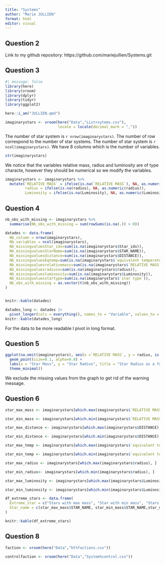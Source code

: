 ```yaml
---
title: "Systems"
author: "Marie JULLIEN"
format: html
editor: visual
---
```


## Question 2
Link to my github repository: https://github.com/mariejullien/Systems.git

## Question 3
```r
#| message: false
library(here)
library(vroom)
library(dplyr)
library(tidyr)
library(ggplot2)
```

```r
here::i_am("JULLIEN.qmd")
```


```r
imaginarystars <- vroom(here("Data","List+sytems.csv"),
                        locale = locale(decimal_mark = ","))
```
The number of star system is `r nrow(imaginarystars)`.
The number of row correspond to the number of star systems. 
The number of star system is `r ncol(imaginarystars)`.
We have 8 columns which is the number of variables. 

```r
str(imaginarystars)
```

We notice that the variables relative mass, radius and luminosity are of type characte, however they should be numerical so we modify the variables. 

```r
imaginarystars <- imaginarystars %>%
  mutate(`RELATIVE MASS` = ifelse(is.na(`RELATIVE MASS`), NA, as.numeric(`RELATIVE MASS`)),
         radius = ifelse(is.na(radius), NA, as.numeric(radius)),
         Luminosity = ifelse(is.na(Luminosity), NA, as.numeric(Luminosity)))

```

## Question 4
```r
nb_obs_with_missing <- imaginarystars %>%
  summarise(Nb_obs_with_missing = sum(rowSums(is.na(.)) > 0))

datades <- data.frame(
  Nb_column = nrow(imaginarystars),
  Nb_variables = ncol(imaginarystars),
  Nb_missingvaluesStar_idx=sum(is.na(imaginarystars$Star_idx)),
  Nb_missingvaluesStarName=sum(is.na(imaginarystars$STAR_NAME)),
  Nb_missingvaluesdistance=sum(is.na(imaginarystars$DISTANCE)),
  Nb_missingvaluesEqtemp=sum(is.na(imaginarystars$`equivalent temperature`)),
  Nb_missingvaluesrelativemass=sum(is.na(imaginarystars$`RELATIVE MASS`)),
  Nb_missingvaluesradiusx=sum(is.na(imaginarystars$radius)),
  Nb_missingvaluesluminosity=sum(is.na(imaginarystars$Luminosity)),
  Nb_missingvaluesstartype=sum(is.na(imaginarystars$`star type`)),
  Nb_obs_with_missing = as.vector(t(nb_obs_with_missing))
)


knitr::kable(datades)

```
```r
datades_long <- datades |>
  pivot_longer(cols = everything(), names_to = "Variable", values_to = "Value")
knitr::kable(datades_long)
```
For the data to be more readable I pivot in long format. 


## Question 5
```r
ggplot(na.omit(imaginarystars), aes(x =`RELATIVE MASS`, y = radius, is.na())) +
  geom_point(size=0.1, alpha=0.8) +  
  labs(x = "Star Mass", y = "Star Radius", title = "Star Radius as a function of Mass") +
  theme_minimal()
```

We exclude the missing values from the graph to get rid of the warning message. 

## Question 6


```r
star_max_mass <- imaginarystars[which.max(imaginarystars$`RELATIVE MASS`), ]

star_min_mass <- imaginarystars[which.min(imaginarystars$`RELATIVE MASS`), ]

star_max_distance <- imaginarystars[which.max(imaginarystars$DISTANCE), ]

star_min_distance <- imaginarystars[which.min(imaginarystars$DISTANCE), ]

star_max_temp <- imaginarystars[which.max(imaginarystars$`equivalent temperature`), ]

star_min_temp <- imaginarystars[which.min(imaginarystars$`equivalent temperature`), ]

star_max_radius <- imaginarystars[which.max(imaginarystars$radius), ]

star_min_radius<- imaginarystars[which.min(imaginarystars$radius), ]

star_max_luminosity <- imaginarystars[which.max(imaginarystars$Luminosity), ]

star_min_luminosity <- imaginarystars[which.min(imaginarystars$Luminosity), ]

```


```r
df_extreme_stars <- data.frame(
  Extreme_star = c("Stars with max mass", "Star with min mass", "Stars with max distance", "Stars with min distance", "Star max temp","Star min temp","Stars max radius", "Stars min radius", "Star max luminosity", "Stars min luminosity"),
  Star_name = c(star_max_mass$STAR_NAME, star_min_mass$STAR_NAME,star_max_distance$STAR_NAME, star_min_distance$STAR_NAME, star_max_temp$STAR_NAME, star_min_temp$STAR_NAME, star_max_radius$STAR_NAME, star_min_radius$STAR_NAME, star_max_luminosity$STAR_NAME, star_min_luminosity$STAR_NAME )
)

knitr::kable(df_extreme_stars)


```

## Question 8
```r
faction <- vroom(here("Data","bt%factions.csv"))
```
```r
controlfaction <- vroom(here("Data","System%control.csv"))
```





